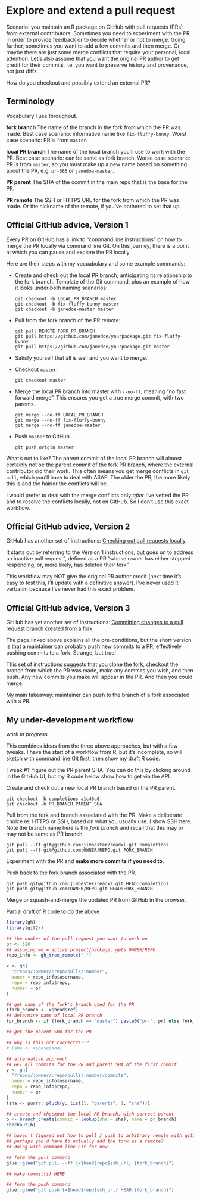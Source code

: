 # Explore and extend a pull request {#pr-extend}

Scenario: you maintain an R package on GitHub with pull requests (PRs) from external contributors. Sometimes you need to experiment with the PR in order to provide feedback or to decide whether or not to merge. Going further, sometimes you want to add a few commits and then merge. Or maybe there are just some merge conflicts that require your personal, local attention. Let's also assume that you want the original PR author to get credit for their commits, i.e. you want to preserve history and provenance, not just diffs.

How do you checkout and possibly extend an external PR?

## Terminology

Vocabulary I use throughout.

**fork branch** The name of the branch in the fork from which the PR was made. Best case scenario: informative name like `fix-fluffy-bunny`. Worst case scenario: PR is from `master`.

**local PR branch** The name of the local branch you'll use to work with the PR. Best case scenario: can be same as fork branch. Worse case scenario: PR is from `master`, so you must make up a new name based on something about the PR, e.g. `pr-666` or `janedoe-master`.

**PR parent** The SHA of the commit in the main repo that is the base for the PR.

**PR remote** The SSH or HTTPS URL for the fork from which the PR was made. Or the nickname of the remote, if you've bothered to set that up.

## Official GitHub advice, Version 1

Every PR on GitHub has a link to "command line instructions" on how to merge the PR locally via command line Git. On this journey, there is a point at which you can pause and explore the PR locally.

Here are their steps with my vocuabulary and some example commands:

  * Create and check out the local PR branch, anticipating its relationship to the fork branch. Template of the Git command, plus an example of how it looks under both naming scenarios:
  
        git checkout -b LOCAL_PR_BRANCH master 
        git checkout -b fix-fluffy-bunny master 
        git checkout -b janedoe-master master 
    
  * Pull from the fork branch of the PR remote:
  
        git pull REMOTE FORK_PR_BRANCH
        git pull https://github.com/janedoe/yourpackage.git fix-fluffy-bunny
        git pull https://github.com/janedoe/yourpackage.git master
  
  * Satisfy yourself that all is well and you want to merge.
  * Checkout `master`:
  
        git checkout master
  
  * Merge the local PR branch into master with `--no-ff`, meaning "no fast forward merge". This ensures you get a true merge commit, with two parents.
  
        git merge --no-ff LOCAL_PR_BRANCH
        git merge --no-ff fix-fluffy-bunny
        git merge --no-ff janedoe-master
  
  * Push `master` to GitHub.
  
        git push origin master
  
What's not to like? The parent commit of the local PR branch will almost certainly not be the parent commit of the fork PR branch, where the external contributor did their work. This often means you get merge conflicts in `git pull`, which you'll have to deal with ASAP. The older the PR, the more likely this is and the hairier the conflicts will be.

I would prefer to deal with the merge conflicts only *after* I've vetted the PR and to resolve the conflicts locally, not on GitHub. So I don't use this exact workflow.

## Official GitHub advice, Version 2

GitHub has another set of instructions: [Checking out pull requests locally](https://help.github.com/articles/checking-out-pull-requests-locally/)

It starts out by referring to the Version 1 instructions, but goes on to address an inactive pull request", defined as a PR "whose owner has either stopped responding, or, more likely, has deleted their fork".

This workflow may NOT give the original PR author credit (next time it's easy to test this, I'll update with a definitive answer). I've never used it verbatim because I've never had this exact problem.

## Official GitHub advice, Version 3

GitHub has yet another set of instructions: [Committing changes to a pull request branch created from a fork](https://help.github.com/articles/committing-changes-to-a-pull-request-branch-created-from-a-fork/)

The page linked above explains all the pre-conditions, but the short version is that a maintainer can probably push new commits to a PR, effectively pushing commits to a fork. Strange, but true!

This set of instructions suggests that you clone the fork, checkout the branch from which the PR was made, make any commits you wish, and then push. Any new commits you make will appear in the PR. And then you could merge.

My main takeaway: maintainer can push to the branch of a fork associated with a PR.

## My under-development workflow

*work in progress*

This combines ideas from the three above approaches, but with a few tweaks. I have the start of a workflow from R, but it's incomplete, so will sketch with command line Git first, then show my draft R code.

Tweak #1: figure out the PR parent SHA. You can do this by clicking around in the GitHub UI, but my R code below show how to get via the API.

Create and check out a new local PR branch based on the PR parent.

```
git checkout -b completions a1c46a8
git checkout -b PR_BRANCH PARENT_SHA
```

Pull from the fork and branch associated with the PR. Make a deliberate choice re: HTTPS or SSH, based on what you usually use. I show SSH here. Note the branch name here is the *fork branch* and recall that this may or may not be same as PR branch.

```
git pull --ff git@github.com:jimhester/readxl.git completions
git pull --ff git@github.com:OWNER/REPO.git FORK_BRANCH
```

Experiment with the PR and **make more commits if you need to**.

Push back to the fork branch associated with the PR.

```
git push git@github.com:jimhester/readxl.git HEAD:completions
git push git@github.com:OWNER/REPO.git HEAD:FORK_BRANCH
```

Merge or squash-and-merge the updated PR from GitHub in the browser.

Partial draft of R code to do the above

```r
library(gh)
library(git2r)

## the number of the pull request you want to work on
pr <- 320
## assuming wd = active project/package, gets OWNER/REPO
repo_info <- gh_tree_remote(".")

x <- gh(
  "/repos/:owner/:repo/pulls/:number",
  owner = repo_info$username,
  repo = repo_info$repo,
  number = pr
)

## get name of the fork's branch used for the PR
(fork_branch <- x$head$ref)
## determine name of local PR branch
(pr_branch <- if (fork_branch == "master") paste0("pr-", pr) else fork_branch)

## get the parent SHA for the PR

## why is this not correct?!?!?
# (sha <- x$base$sha)

## alternative approach
## GET all commits for the PR and parent SHA of the first commit
y <- gh(
  "/repos/:owner/:repo/pulls/:number/commits",
  owner = repo_info$username,
  repo = repo_info$repo,
  number = pr
)
(sha <- purrr::pluck(y, list(1, "parents", 1, "sha")))

## create and checkout the local PR branch, with correct parent
b <- branch_create(commit = lookup(sha = sha), name = pr_branch)
checkout(b)

## haven't figured out how to pull / push to arbitrary remote with git2r
## perhaps you'd have to actually add the fork as a remote?
## doing with command line Git for now

## form the pull command
glue::glue("git pull --ff {x$head$repo$ssh_url} {fork_branch}")

## make commit(s) HERE

## form the push command
glue::glue("git push {x$head$repo$ssh_url} HEAD:{fork_branch}")
```

